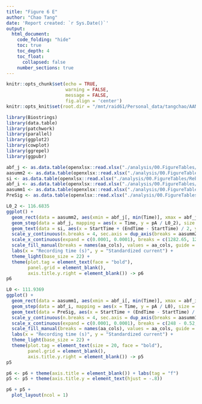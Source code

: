 ```yaml
---
title: "Figure 6 E"
author: "Chao Tang"
date: 'Report created: `r Sys.Date()`'
output: 
  html_document: 
    code_folding: "hide"
    toc: true
    toc_depth: 4
    toc_float: 
      collapsed: false
    number_sections: true
---
```


```r
knitr::opts_chunk$set(echo = TRUE, 
                      warning = FALSE, 
                      message = FALSE, 
                      fig.align = 'center')
knitr::opts_knit$set(root.dir = "/mnt/raid61/Personal_data/tangchao/AANanopore")
```

```r
library(Biostrings)
library(data.table)
library(patchwork)
library(parallel)
library(ggplot2)
library(cowplot)
library(ggrepel)
library(ggpubr)
```

```r
abf_j <- as.data.table(openxlsx::read.xlsx("./analysis/00.FigureTables/Rebuttal/Nov12/Figures/Data/Fig6F.xlsx", 1))
aasumm2 <- as.data.table(openxlsx::read.xlsx("./analysis/00.FigureTables/Rebuttal/Nov12/Figures/Data/Fig6F.xlsx", 2))
si <- as.data.table(openxlsx::read.xlsx("./analysis/00.FigureTables/Rebuttal/Nov12/Figures/Data/Fig6F.xlsx", 3))
abf_i <- as.data.table(openxlsx::read.xlsx("./analysis/00.FigureTables/Rebuttal/Nov12/Figures/Data/Fig6F.xlsx", 4))
aasumm1 <- as.data.table(openxlsx::read.xlsx("./analysis/00.FigureTables/Rebuttal/Nov12/Figures/Data/Fig6F.xlsx", 5))
PreSig <- as.data.table(openxlsx::read.xlsx("./analysis/00.FigureTables/Rebuttal/Nov12/Figures/Data/Fig6F.xlsx", 6))
```


```r
L0_2 <- 116.6835
ggplot() + 
  geom_rect(data = aasumm2, aes(xmin = abf_j[, min(Time)], xmax = abf_j[, max(Time)], ymin = ymin / L0_2, ymax = ymax / L0_2, fill = A), alpha = 0.3) + 
  geom_step(data = abf_j, mapping = aes(x = Time, y = pA / L0_2), size = 0.1) + 
  geom_text(data = si, aes(x = StartTime + (EndTime - StartTime) / 2, y = SignalCurrent / L0_2 - 0.1, label = Pred2), direction = "y", size = 6) +
  scale_y_continuous(n.breaks = 4, sec.axis = dup_axis(breaks = aasumm2[, y / L0_2], labels = aasumm2[, plyr::mapvalues(A, AMINO_ACID_CODE, names(AMINO_ACID_CODE))], guide = guide_axis(n.dodge = 1))) + 
  scale_x_continuous(expand = c(0.0001, 0.0001), breaks = c(1282.65, 1282.65 + 0.1), labels = c(0, 0.1)) +
  scale_fill_manual(breaks = names(aa_cols), values = aa_cols, guide = "none") + 
  labs(x = "Recording time (s)", y = "Standardized current") + 
  theme_light(base_size = 22) + 
  theme(plot.tag = element_text(face = "bold"), 
        panel.grid = element_blank(), 
        axis.title.y.right = element_blank()) -> p6
p6
```


```r
L0 <- 111.9369
ggplot() + 
  geom_rect(data = aasumm1, aes(xmin = abf_i[, min(Time)], xmax = abf_i[, max(Time)], ymin = ymin / L0, ymax = ymax / L0, fill = A), alpha = 0.3) + 
  geom_step(data = abf_i, mapping = aes(x = Time, y = pA / L0), size = 0.1) + 
  geom_text(data = PreSig, aes(x = StartTime + (EndTime - StartTime) / 2, y = SignalCurrent / L0 - 0.2, label = Pred2), direction = "y", size = 6) + 
  scale_y_continuous(n.breaks = 4, sec.axis = dup_axis(breaks = aasumm1[, y / L0], labels = aasumm1[, plyr::mapvalues(A, AMINO_ACID_CODE, names(AMINO_ACID_CODE))], guide = guide_axis(n.dodge = 1))) + 
  scale_x_continuous(expand = c(0.0001, 0.0001), breaks = c(248 - 0.52, 248 - 0.52 + 0.1), labels = c(0, 0.1)) +
  scale_fill_manual(breaks = names(aa_cols), values = aa_cols, guide = "none") + 
  labs(x = "Recording time (s)", y = "Standardized current") + 
  theme_light(base_size = 22) + 
  theme(plot.tag = element_text(size = 20, face = "bold"), 
        panel.grid = element_blank(), 
        axis.title.y.right = element_blank()) -> p5
p5
```



```r
p6 <- p6 + theme(axis.title = element_blank()) + labs(tag = "f")
p5 <- p5 + theme(axis.title.y = element_text(hjust = -.8))
```

```r
p6 + p5 + 
  plot_layout(ncol = 1)
```
